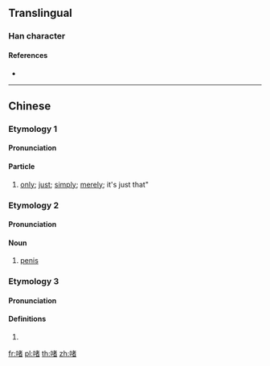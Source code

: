 ==Translingual==

===Han character===
{{Han char|rn=30|rad=口|as=09|sn=12|four=|canj=RJKA|ids=⿰口者}}

====References====
* {{Han ref|kx=0201.121|hdz=10636.041|uh=556B|ud=21867}}

----

==Chinese==
{{zh-forms}}

===Etymology 1===

====Pronunciation====
{{zh-pron
|c=ze1
|cat=part
}}

====Particle====
{{zh-particle}}

# {{cx|Cantonese|lang=zh}} [[only]]; [[just]]; [[simply]]; [[merely]]; it's just that"
#: {{zh-usex|你 冇 女朋友？梗係 唔 信 啦！……或者 有。你 唔知 啫。|You don't have a girlfriend? Of course I don't believe you! ... Maybe you do have one, but you '''just''' don't know it.|C|ref={{l|zh|w:Priscilla Chan|陳慧嫻}}, {{l|zh|w:zh:紅茶館_(歌曲)|紅茶館}}}}

===Etymology 2===

====Pronunciation====
{{zh-pron
|c=zoe1
|cat=n
}}

====Noun====
{{zh-noun}}

# {{cx|Cantonese|lang=zh}} {{cx|childish|lang=zh}} [[penis]]

===Etymology 3===

====Pronunciation====
{{zh-pron
|m=zhě
|c=ze1
|cat=
}}

====Definitions====
{{zh-hanzi}}

# {{only used in|啫哩|lang=zh}}

[[fr:啫]]
[[pl:啫]]
[[th:啫]]
[[zh:啫]]